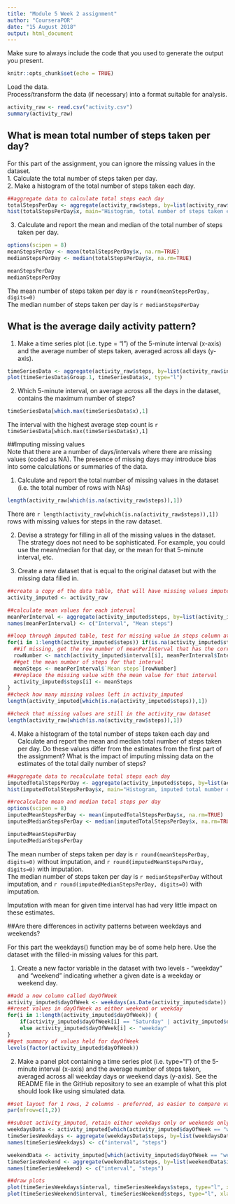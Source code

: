 ---
title: "Module 5 Week 2 assignment"
author: "CourseraPOR"
date: "15 August 2018"
output: html_document
---


Make sure to always include the code that you used to generate the output you present.   


```{r setup}
knitr::opts_chunk$set(echo = TRUE)
```

Load the data.  
Process/transform the data (if necessary) into a format suitable for analysis.  

```{r loadProcess}
activity_raw <- read.csv("activity.csv")
summary(activity_raw)


```

## What is mean total number of steps taken per day? 
  
For this part of the assignment, you can ignore the missing values in the dataset.  
1. Calculate the total number of steps taken per day.  
2. Make a histogram of the total number of steps taken each day.  


```{r histogram}
##aggregate data to calculate total steps each day
totalStepsPerDay <- aggregate(activity_raw$steps, by=list(activity_raw$date), FUN=sum)
hist(totalStepsPerDay$x, main="Histogram, total number of steps taken each day", xlab="Total steps per day, n")

```

3. Calculate and report the mean and median of the total number of steps taken per day.   

```{r meanMedian}
options(scipen = 8)
meanStepsPerDay <- mean(totalStepsPerDay$x, na.rm=TRUE)
medianStepsPerDay <- median(totalStepsPerDay$x, na.rm=TRUE)

meanStepsPerDay
medianStepsPerDay
```

The mean number of steps taken per day is `r round(meanStepsPerDay, digits=0)`  
The median number of steps taken per day is `r medianStepsPerDay`  
  
    
## What is the average daily activity pattern?  

1. Make a time series plot (i.e. type = "l") of the 5-minute interval (x-axis) and the average number of steps taken, averaged across all days (y-axis).  

```{r timeSeries}
timeSeriesData <- aggregate(activity_raw$steps, by=list(activity_raw$interval), FUN=mean, na.rm=TRUE)
plot(timeSeriesData$Group.1, timeSeriesData$x, type="l")

```



2. Which 5-minute interval, on average across all the days in the dataset, contains the maximum number of steps?
  
```{r highestInterval} 
timeSeriesData[which.max(timeSeriesData$x),1]
```

The interval with the highest average step count is `r timeSeriesData[which.max(timeSeriesData$x),1]`  
  

##Imputing missing values  
Note that there are a number of days/intervals where there are missing values (coded as NA). The presence of missing days may introduce bias into some calculations or summaries of the data.  

1. Calculate and report the total number of missing values in the dataset (i.e. the total number of rows with NAs)  
```{r howManyNAs}
length(activity_raw[which(is.na(activity_raw$steps)),1])
```
  
There are `r length(activity_raw[which(is.na(activity_raw$steps)),1])` rows with missing values for steps in the raw dataset.  
  

2. Devise a strategy for filling in all of the missing values in the dataset. The strategy does not need to be sophisticated. For example, you could use the mean/median for that day, or the mean for that 5-minute interval, etc.  
  
3. Create a new dataset that is equal to the original dataset but with the missing data filled in.  
  
```{r imputeWithMean}
##create a copy of the data table, that will have missing values imputed
activity_imputed <- activity_raw

##calculate mean values for each interval
meanPerInterval <- aggregate(activity_imputed$steps, by=list(activity_imputed$interval), FUN=mean, na.rm=TRUE)
names(meanPerInterval) <- c("Interval", "Mean steps")

##loop through imputed table, test for missing value in steps column at each position
for(i in 1:length(activity_imputed$steps)) if(is.na(activity_imputed$steps[i])) {
  ##if missing, get the row number of meanPerInterval that has the corresponding interval data
  rowNumber <- match(activity_imputed$interval[i], meanPerInterval$Interval)
  ##get the mean number of steps for that interval
  meanSteps <- meanPerInterval$`Mean steps`[rowNumber]
  ##replace the missing value with the mean value for that interval
  activity_imputed$steps[i] <- meanSteps
}
##check how many missing values left in activity_imputed
length(activity_imputed[which(is.na(activity_imputed$steps)),1])

##check that missing values are still in the activity_raw dataset
length(activity_raw[which(is.na(activity_raw$steps)),1])
```

  

4. Make a histogram of the total number of steps taken each day and Calculate and report the mean and median total number of steps taken per day. Do these values differ from the estimates from the first part of the assignment? What is the impact of imputing missing data on the estimates of the total daily number of steps?
  
```{r recalculate}

##aggregate data to recalculate total steps each day
imputedTotalStepsPerDay <- aggregate(activity_imputed$steps, by=list(activity_imputed$date), FUN=sum)
hist(imputedTotalStepsPerDay$x, main="Histogram, imputed total number of steps taken each day", xlab="Total steps per day, n")

##recalculate mean and median total steps per day
options(scipen = 8)
imputedMeanStepsPerDay <- mean(imputedTotalStepsPerDay$x, na.rm=TRUE)
imputedMedianStepsPerDay <- median(imputedTotalStepsPerDay$x, na.rm=TRUE)

imputedMeanStepsPerDay
imputedMedianStepsPerDay

```

The mean number of steps taken per day is `r round(meanStepsPerDay, digits=0)` without imputation, and `r round(imputedMeanStepsPerDay, digits=0)` with imputation.  
The median number of steps taken per day is `r medianStepsPerDay` without imputation, and `r round(imputedMedianStepsPerDay, digits=0)` with imputation.     
  
Imputation with mean for given time interval has had very little impact on these estimates. 
  
##Are there differences in activity patterns between weekdays and weekends?  
  
  
For this part the weekdays() function may be of some help here. Use the dataset with the filled-in missing values for this part.  
  
1. Create a new factor variable in the dataset with two levels - "weekday" and "weekend" indicating whether a given date is a weekday or weekend day. 
  
```{r weekdays}
##add a new column called dayOfWeek
activity_imputed$dayOfWeek <- weekdays(as.Date(activity_imputed$date))
##reset values in dayOfWeek as either weekend or weekday 
for(i in 1:length(activity_imputed$dayOfWeek)) {
    if(activity_imputed$dayOfWeek[i] == "Saturday" | activity_imputed$dayOfWeek[i] == "Sunday") activity_imputed$dayOfWeek[i]  <- "weekend"
    else activity_imputed$dayOfWeek[i] <- "weekday"
}
##get summary of values held for dayOfWeek
levels(factor(activity_imputed$dayOfWeek))


```


2. Make a panel plot containing a time series plot (i.e. type="l") of the 5-minute interval (x-axis) and the average number of steps taken, averaged across all weekday days or weekend days (y-axis). See the README file in the GitHub repository to see an example of what this plot should look like using simulated data.  
  
```{r dayOfWeek plot}
##set layout for 1 rows, 2 columns - preferred, as easier to compare values when plots are side by side
par(mfrow=c(1,2))

##subset activity_imputed, retain either weekdays only or weekends only
weekdaysData <- activity_imputed[which(activity_imputed$dayOfWeek == "weekday"), ]
timeSeriesWeekdays <- aggregate(weekdaysData$steps, by=list(weekdaysData$interval), FUN=mean, na.rm=TRUE)
names(timeSeriesWeekdays) <- c("interval", "steps")

weekendData <- activity_imputed[which(activity_imputed$dayOfWeek == "weekend"), ]
timeSeriesWeekend <- aggregate(weekendData$steps, by=list(weekendData$interval), FUN=mean, na.rm=TRUE)
names(timeSeriesWeekend) <- c("interval", "steps")

##draw plots
plot(timeSeriesWeekdays$interval, timeSeriesWeekdays$steps, type="l", xlab="Interval", ylab="Steps, n", main="Average number of steps\n per interval,\nweekdays")
plot(timeSeriesWeekend$interval, timeSeriesWeekend$steps, type="l", xlab="Interval", ylab="Steps, n", main="Average number of steps\nper interval,\nweekends")


```


